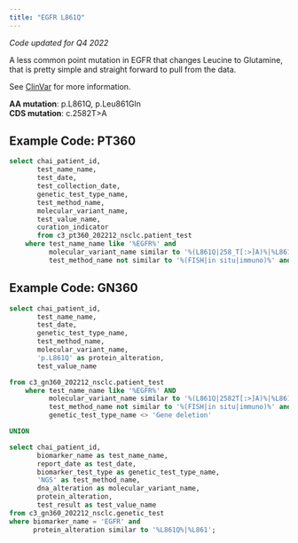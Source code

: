 ```yaml
---
title: "EGFR L861Q"
---
```


*Code updated for Q4 2022*

A less common point mutation in EGFR that changes Leucine to Glutamine, that is pretty simple and straight forward to pull from the data.

See <a href="https://www.ncbi.nlm.nih.gov/clinvar/variation/163380/?oq=L861Q[VARNAME]+EGFR&m=NM_005228.5(EGFR):c.2582T%3EA%20(p.Leu861Gln)">ClinVar</a> for more information.

**AA mutation**: p.L861Q, p.Leu861Gln <br> **CDS mutation**: c.2582T\>A <br>

## Example Code: PT360

```sql
select chai_patient_id,
       test_name_name,
       test_date,
       test_collection_date,
       genetic_test_type_name,
       test_method_name,
       molecular_variant_name,
       test_value_name,
       curation_indicator
       from c3_pt360_202212_nsclc.patient_test
    where test_name_name like '%EGFR%' and
          molecular_variant_name similar to '%(L861Q|258_T[:>]A)%|%L861' and
          test_method_name not similar to '%(FISH|in situ|immuno)%' and genetic_test_type_name <> 'Gene deletion';
```

## Example Code: GN360

```sql
select chai_patient_id,
       test_name_name,
       test_date,
       genetic_test_type_name,
       test_method_name,
       molecular_variant_name,
       'p.L861Q' as protein_alteration,
       test_value_name

from c3_gn360_202212_nsclc.patient_test
    where test_name_name like '%EGFR%' AND
          molecular_variant_name similar to '%(L861Q|2582T[:>]A)%|%L861' and
          test_method_name not similar to '%(FISH|in situ|immuno)%' and 
          genetic_test_type_name <> 'Gene deletion'

UNION

select chai_patient_id,
       biomarker_name as test_name_name,
       report_date as test_date,
       biomarker_test_type as genetic_test_type_name,
       'NGS' as test_method_name,
       dna_alteration as molecular_variant_name,
       protein_alteration,
       test_result as test_value_name
from c3_gn360_202212_nsclc.genetic_test
where biomarker_name = 'EGFR' and
      protein_alteration similar to '%L861Q%|%L861';
```
